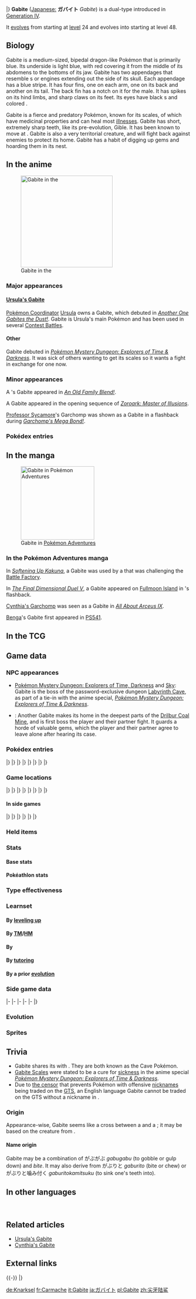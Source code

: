 {{PokémonPrevNext/Head|type=Dragon|type2=Ground}}
{{PokémonPrevNext/Pokémon|type=Dragon|prevnum=443|prev=Gible|nextnum=445|next=Garchomp|roundleft=tl|roundright=tr}}
{{PokémonPrevNext/Disambig|species=Gabite}}
|}
{{Pokémon Infobox
|name=Gabite
|jname=ガバイト
|jtranslit=Gabaito
|tmname=Gabite
|ndex=444
|sdex=110
|karea=Mountain
|kdex=007
|adex=239
|abrow=252
|obrow=200
|opbrow=209
|typebox=1
|type1=Dragon
|type2=Ground
|category=Cave
|height-ftin=4'07"
|height-m=1.4
|weight-lbs=123.5
|weight-kg=56.0
|abilityn=d
|ability1=Sand Veil
|abilityd=Rough Skin
|egggroupn=2
|egggroup1=Monster
|egggroup2=Dragon
|eggcycles=40
|evtotal=2
|evat=2
|expyield=144
|oldexp=144
|lv100exp=1,250,000
|gendercode=127
|color=Blue
|catchrate=45
|body=06
|pokefordex=gabite
|generation=4
|friendship=70
}}
'''Gabite''' ([[List of Japanese Pokémon names|Japanese:]] '''ガバイト''' ''Gabite'') is a dual-type {{2t|Dragon|Ground}} {{OBP|Pokémon|species}} introduced in [[Generation IV]].

It [[Evolution|evolves]] from {{p|Gible}} starting at [[level]] 24 and evolves into {{p|Garchomp}} starting at level 48.

==Biology==
Gabite is a medium-sized, bipedal dragon-like Pokémon that is primarily blue. Its underside is light blue, with red covering it from the middle of its abdomens to the bottoms of its jaw. Gabite has two appendages that resemble {{wp|jet}}s or {{wp|plane}} engines extending out the side of its skull. Each appendage has a blue stripe. It has four fins, one on each arm, one on its back and another on its tail. The back fin has a notch on it for the male. It has spikes on its hind limbs, and sharp claws on its feet. Its eyes have black {{wp|sclera}}s and {{wp|gold (color)|gold}} colored {{wp|Iris (anatomy)|irises}}.

Gabite is a fierce and predatory Pokémon, known for its scales, of which have medicinal properties and can heal most [[Status condition|illnesses]]. Gabite has short, extremely sharp teeth, like its pre-evolution, Gible. It has been known to move at {{stat|speed|extreme speeds}}. Gabite is also a very territorial creature, and will fight back against enemies to protect its home. Gabite has a habit of digging up gems and hoarding them in its nest.

==In the anime==
[[File:Ursula Gabite.png|thumb|left|250px|Gabite in the {{pkmn|anime}}]]
===Major appearances===
====[[Ursula's Gabite]]====
[[Pokémon Coordinator]] [[Ursula]] owns a Gabite, which debuted in ''[[DP114|Another One Gabites the Dust!]]''. Gabite is Ursula's main Pokémon and has been used in several [[Contest Battle]]s.

====Other====
Gabite debuted in ''[[SS020|Pokémon Mystery Dungeon: Explorers of Time & Darkness]]''. It was sick of others wanting to get its scales so it wants a fight in exchange for one now.

===Minor appearances===
A {{pkmn|Trainer}}'s Gabite appeared in ''[[DP182|An Old Family Blend!]]''.

A Gabite appeared in the opening sequence of ''[[M13|Zoroark: Master of Illusions]]''.

[[Professor Sycamore]]'s Garchomp was shown as a Gabite in a flashback during ''[[XY068|Garchomp's Mega Bond!]]''.

===Pokédex entries===
{{Animedexheader|Sinnoh}}
{{Animedexbody|DP114|Gabite|Ash's Pokédex|Gabite, the Cave Pokémon. Gabite goes wild for precious jewels, first {{m|dig}}ging them up and then stashing them in its nest.}}
{{Animedexfooter/Pokémon|''Diamond & Pearl''|Sinnoh}}

==In the manga==
[[File:Benga Gabite Adventures.png|thumb|200px|Gabite in [[Pokémon Adventures]]]]
===In the Pokémon Adventures manga===
{{main|Cynthia's Gabite}}
In ''[[PS426|Softening Up Kakuna]]'', a Gabite was used by a {{tc|Youngster}} that was challenging the [[Battle Factory (Sinnoh)|Battle Factory]].

In ''[[PS435|The Final Dimensional Duel V]]'', a Gabite appeared on [[Fullmoon Island]] in {{FB|Tower Tycoon|Palmer}}'s flashback.

[[Cynthia's Garchomp]] was seen as a Gabite in ''[[PS460|All About Arceus IX]]''.

[[Benga]]'s Gabite first appeared in [[PS541]].

==In the TCG==
{{main|Gabite (TCG)}}

==Game data==
===NPC appearances===
* [[Pokémon Mystery Dungeon: Explorers of Time and Explorers of Darkness|Pokémon Mystery Dungeon: Explorers of Time, Darkness]] and [[Pokémon Mystery Dungeon: Explorers of Sky|Sky]]: Gabite is the boss of the password-exclusive dungeon [[Labyrinth Cave]], as part of a tie-in with the anime special, ''[[SS020|Pokémon Mystery Dungeon: Explorers of Time & Darkness]]''.
* {{g|Super Mystery Dungeon}}: Another Gabite makes its home in the deepest parts of the [[Drilbur Coal Mine]], and is first boss the player and their partner fight. It guards a horde of valuable gems, which the player and their partner agree to leave alone after hearing its case.

===Pokédex entries===
{{Dex/Header|type=Dragon|type2=Ground}}
{{Dex/NA|gen=IV}}
{{Dex/Gen|gen=IV}}
{{Dex/Entry1|v=Diamond|entry=There is a long-held belief that medicine made from its scales will heal even incurable illnesses.}}
{{Dex/Entry1|v=Pearl|entry=It habitually digs up and hoards gems in its nest. Its loot is constantly targeted by thieves.}}
{{Dex/Entry1|v=Platinum|entry=It loves sparkly things. It seeks treasures in caves and hoards the loot into its nest.}}
{{Dex/Entry2|v=HeartGold|v2=SoulSilver|entry=As it digs to expand its nest, it habitually digs up gems that it then hoards in its nest.}}
|}
|}
{{Dex/Gen|gen=V}}
{{Dex/Entry2|v=Black|v2=White|t=FFF|entry=It loves sparkly things. It seeks treasures in caves and hoards the loot into its nest.}}
{{Dex/Entry2|v=Black 2|v2=White 2|t=FFF|entry=It loves sparkly things. It seeks treasures in caves and hoards the loot into its nest.}}
|}
|}
{{Dex/Gen|gen=VI}}
{{Dex/Entry1|v=X|t=FFF|entry=It loves sparkly things. It seeks treasures in caves and hoards the loot in its nest.}}
{{Dex/Entry1|v=Y|entry=As it digs to expand its nest, it habitually digs up gems that it then hoards in its nest.}}
{{Dex/Entry1|v=Omega Ruby|t=fff|entry=It loves sparkly things. It seeks treasures in caves and hoards the loot in its nest.}}
{{Dex/Entry1|v=Alpha Sapphire|t=FFF|entry=As it digs to expand its nest, it habitually digs up gems that it then hoards in its nest.}}
|}
|}
{{Dex/Gen|gen=VII}}
{{Dex/Entry1|v=Sun|entry=In rare cases, it molts and sheds its scales. Medicine containing its scales as an ingredient will make a weary body feel invigorated.}}
{{Dex/Entry1|v=Moon|entry=Shiny objects are its passion. It can be found in its cave, scarcely moving, its gaze fixed on the jewels it's amassed or {{p|Carbink}} it has caught.}}
{{Dex/Entry1|v=Ultra Sun|entry=It loves shiny things. When it finds a Sableye trying to catch a Carbink, Gabite becomes furiously angry and attacks the Sableye.}}
{{Dex/Entry1|v=Ultra Moon|entry=It sheds its skin and gradually grows larger. Its scales can be ground into a powder and used as raw materials for traditional medicine.}}
|}
|}
{{Dex/Footer}}

===Game locations===
{{Availability/Header|type=Dragon|type2=Ground}}
{{Availability/NA|gen=IV}}
{{Availability/Gen|gen=IV}}
{{Availability/Entry2|v=Diamond|v2=Pearl|area=[[Evolution|Evolve]] {{p|Gible}}}}
{{Availability/Entry1|v=Platinum|area={{si|Victory Road}}}}
{{Availability/Entry2|v=HeartGold|v2=SoulSilver|area=[[Evolution|Evolve]] {{p|Gible}}}}
|}
|}
{{Availability/Gen|gen=V}}
{{Availability/Entry2/None|v=Black|v2=White}}
{{Availability/Entry1|v=Black 2|t=fff|area=[[Evolution|Evolve]] {{p|Gible}}}}
{{Availability/Entry1/None|v=White 2}}
|}
|}
{{Availability/Gen|gen=VI}}
{{Availability/Entry2|v=X|v2=Y|t=fff|area=[[Friend Safari]] ([[Friend Safari#Dragon-type Safari|Dragon]])}}
{{Availability/Entry2|v=Omega Ruby|v2=Alpha Sapphire|t=FFF|t2=FFF|area=[[Evolution|Evolve]] {{p|Gible}}}}
|}
|}
{{Availability/Gen|gen=VII}}
{{Availability/Entry2|v=Sun|v2=Moon|area=[[Haina Desert]] ([[SOS Battle]])}}
{{Availability/Entry2|v=Ultra Sun|v2=Ultra Moon|area=[[Haina Desert]] ([[SOS Battle]])}}
|}
|}
{{Availability/Footer}}

====In side games====
{{Availability/Header|type=Dragon|type2=Ground}}
{{Availability/NA|gen=IV}}
{{Availability/Gen|gen=IV}}
{{Availability/Entry2|v=MD Time|v2=MD Darkness|link=Pokémon Mystery Dungeon: Explorers of Time and Explorers of Darkness|area=[[Sky Stairway]] (1F-49F)}}
{{Availability/Entry1|v=MD Sky|link=Pokémon Mystery Dungeon: Explorers of Sky|area=[[Sky Stairway]] (1F-49F)}}
{{Availability/Entry1|v=Ranger: SoA|link=Pokémon Ranger: Shadows of Almia|color={{SoA color}}|area=[[Hippowdon Temple]], [[Altru Building]]}}
{{Availability/Entry1|v=Rumble|color={{fire color}}|area=[[Rocky Cave]]}}
<!--{{Availability/Entry1|v=MD Blazing|link=Pokémon Mystery Dungeon (WiiWare)|color={{fire color}}|area=}}-->
{{Availability/Entry1|v=Ranger: GS|link=Pokémon Ranger: Guardian Signs|color={{GS color}}|area=[[Oblivia Ruins]], [[Sky Fortress]], [[Dark Temple]]}}
|}
|}
{{Availability/Gen|gen=V}}
{{Availability/Entry1|1|v=Rumble Blast|color={{fire color}}|area=Cave: [[World Axle - B2F]]}}
{{Availability/Entry1|1|v=Conquest|color={{silver color}}|area=[[Evolution|Evolve]] {{p|Gible}}}}
{{Availability/Entry1|1|v=Rumble U|color={{fire color}}|area=[[Magical Lake#In Need of Trees|Magical Lake: In Need of Trees]]}}
|}
|}
{{Availability/Gen|gen=VI}}
{{Availability/Entry1|1|v=Battle Trozei|color={{defense color}}|area=[[Mysterious Fountain#Stage 6|Mysterious Fountain: Stage 6]]}}
{{Availability/Entry1|1|v=Shuffle|color={{beauty color}}|area=Event: [[Special Stages#Third release|''Pokémon Safari'']] <small>(Third release)</small>}}
{{Availability/Entry1|1|v=Rumble World|color={{fire color}}|area=[[Silver Isles#Foggy Crags|Silver Isles: Foggy Crags]] <small>(All Areas, Entrance Boss)</small>}}
|}
|}
{{Availability/Footer}}

===Held items===
{{HeldItems|type=Dragon|type2=Ground
|pt1=Haban Berry|pt1type=Berry|pt1rar=5
}}

===Stats===
====Base stats====
{{BaseStats
|type=Dragon
|type2=Ground
|HP=     68
|Attack= 90
|Defense=65
|SpAtk=  50
|SpDef=  55
|Speed=  82}}

====Pokéathlon stats====
{{Pokéthlon
|type=Dragon
|type2=Ground
|Speed=3
|SpeedMax=3
|Power=4
|PowerMax=4
|Technique=3
|TechniqueMax=4
|Stamina=3
|StaminaMax=4
|Jump=3
|JumpMax=3
}}

===Type effectiveness===
{{TypeEffectiveness
|type1=Dragon
|type2=Ground
|Normal=  100
|Fighting=100
|Flying=  100
|Poison=   50
|Ground=  100
|Rock=     50
|Bug=     100
|Ghost=   100
|Steel=   100
|Fire=     50
|Water=   100
|Grass=   100
|Electric=  0
|Psychic= 100
|Ice=     400
|Dragon=  200
|Dark=    100
|Fairy=   200
|notes=yes
|ground=yes
|newelectric=½}}

===Learnset===
====By [[Level|leveling up]]====
{{learnlist/levelh/7|Gabite|Dragon|Ground|4}}
{{learnlist/level7|1|Dual Chop|Dragon|Physical|40|90|15||'''}}
{{learnlist/level7|1|Tackle|Normal|Physical|40|100|35}}
{{learnlist/level7|1|Sand Attack|Ground|Status|&mdash;|100|15}}
{{learnlist/level7|1|Dragon Rage|Dragon|Special|&mdash;|100|10}}
{{learnlist/level7|{{tt|Evo.|Learned upon evolving}}|Dual Chop|Dragon|Physical|40|90|15||'''}}
{{learnlist/level7|3|Sand Attack|Ground|Status|&mdash;|100|15}}
{{learnlist/level7|7|Dragon Rage|Dragon|Special|&mdash;|100|10}}
{{learnlist/level7|13|Sandstorm|Rock|Status|&mdash;|&mdash;|10}}
{{learnlist/level7|15|Take Down|Normal|Physical|90|85|20}}
{{learnlist/level7|19|Sand Tomb|Ground|Physical|35|85|15||'''}}
{{learnlist/level7|28|Slash|Normal|Physical|70|100|20}}
{{learnlist/level7|33|Dragon Claw|Dragon|Physical|80|100|15||'''}}
{{learnlist/level7|40|Dig|Ground|Physical|80|100|10||'''}}
{{learnlist/level7|49|Dragon Rush|Dragon|Physical|100|75|10||'''}}
{{learnlist/levelf/7|Gabite|Dragon|Ground|4}}

====By [[TM]]/[[HM]]====
{{learnlist/tmh/7|Gabite|Dragon|Ground|4}}
{{learnlist/tm7|TM02|Dragon Claw|Dragon|Physical|80|100|15||'''}}
{{learnlist/tm7|TM05|Roar|Normal|Status|&mdash;|&mdash;|20}}
{{learnlist/tm7|TM06|Toxic|Poison|Status|&mdash;|90|10}}
{{learnlist/tm7|TM10|Hidden Power|Normal|Special|60|100|15}}
{{learnlist/tm7|TM11|Sunny Day|Fire|Status|&mdash;|&mdash;|5}}
{{learnlist/tm7|TM17|Protect|Normal|Status|&mdash;|&mdash;|10}}
{{learnlist/tm7|TM18|Rain Dance|Water|Status|&mdash;|&mdash;|5}}
{{learnlist/tm7|TM21|Frustration|Normal|Physical|&mdash;|100|20}}
{{learnlist/tm7|TM26|Earthquake|Ground|Physical|100|100|10||'''}}
{{learnlist/tm7|TM27|Return|Normal|Physical|&mdash;|100|20}}
{{learnlist/tm7|TM32|Double Team|Normal|Status|&mdash;|&mdash;|15}}
{{learnlist/tm7|TM35|Flamethrower|Fire|Special|90|100|15}}
{{learnlist/tm7|TM37|Sandstorm|Rock|Status|&mdash;|&mdash;|10}}
{{learnlist/tm7|TM38|Fire Blast|Fire|Special|110|85|5}}
{{learnlist/tm7|TM39|Rock Tomb|Rock|Physical|60|95|15}}
{{learnlist/tm7|TM40|Aerial Ace|Flying|Physical|60|&mdash;|20}}
{{learnlist/tm7|TM42|Facade|Normal|Physical|70|100|20}}
{{learnlist/tm7|TM44|Rest|Psychic|Status|&mdash;|&mdash;|10}}
{{learnlist/tm7|TM45|Attract|Normal|Status|&mdash;|100|15}}
{{learnlist/tm7|TM48|Round|Normal|Special|60|100|15}}
{{learnlist/tm7|TM65|Shadow Claw|Ghost|Physical|70|100|15}}
{{learnlist/tm7|TM71|Stone Edge|Rock|Physical|100|80|5}}
{{learnlist/tm7|TM78|Bulldoze|Ground|Physical|60|100|20||'''}}
{{learnlist/tm7|TM80|Rock Slide|Rock|Physical|75|90|10}}
{{learnlist/tm7|TM87|Swagger|Normal|Status|&mdash;|85|15}}
{{learnlist/tm7|TM88|Sleep Talk|Normal|Status|&mdash;|&mdash;|10}}
{{learnlist/tm7|TM90|Substitute|Normal|Status|&mdash;|&mdash;|10}}
{{learnlist/tm7|TM100|Confide|Normal|Status|&mdash;|&mdash;|20}}
{{learnlist/tmf/7|Gabite|Dragon|Ground|4}}

====By {{pkmn|breeding}}====
{{learnlist/breedh/7|Gabite|Dragon|Ground|4}}
{{learnlist/breed7|{{MSP|131|Lapras}}{{MSP|143|Snorlax}}{{MSP|152|Chikorita}}{{MSP|153|Bayleef}}{{MSP|154|Meganium}}{{MSP|357|Tropius}}<br>{{MSP|633|Deino}}{{MSP|634|Zweilous}}{{MSP|635|Hydreigon}}{{MSP|704|Goomy}}{{MSP|705|Sliggoo}}{{MSP|706|Goodra}}<br>{{MSP|776|Turtonator}}|Body Slam|Normal|Physical|85|100|15}}
{{learnlist/breed7|{{MSP|001|Bulbasaur}}{{MSP|002|Ivysaur}}{{MSP|003|Venusaur}}{{MSP|104|Cubone}}{{MSP|105|Marowak}}{{MSP|304|Aron}}<br>{{MSP|305|Lairon}}{{MSP|306|Aggron}}{{MSP|371|Bagon}}{{MSP|372|Shelgon}}{{MSP|373|Salamence}}{{MSP|712|Bergmite}}<br>{{MSP|713|Avalugg}}|Double-Edge|Normal|Physical|120|100|15}}
{{learnlist/breed7|{{MSP|334|Altaria}}{{MSP|371|Bagon}}{{MSP|372|Shelgon}}{{MSP|373|Salamence}}{{MSP|633|Deino}}{{MSP|634|Zweilous}}<br>{{MSP|635|Hydreigon}}{{MSP|704|Goomy}}{{MSP|705|Sliggoo}}{{MSP|706|Goodra}}{{MSP|780|Drampa}}|Dragon Breath|Dragon|Special|60|100|20||'''}}
{{learnlist/breed7|{{MSP|304|Aron}}{{MSP|305|Lairon}}{{MSP|306|Aggron}}{{MSP|410|Shieldon}}{{MSP|411|Bastiodon}}|Iron Head|Steel|Physical|80|100|15}}
{{learnlist/breed7|{{MSP|304|Aron}}{{MSP|305|Lairon}}{{MSP|306|Aggron}}|Iron Tail|Steel|Physical|100|75|15}}
{{learnlist/breed7|{{MSP|304|Aron}}{{MSP|305|Lairon}}{{MSP|306|Aggron}}|Metal Claw|Steel|Physical|50|95|35}}
{{learnlist/breed7|{{MSP|259|Marshtomp}}{{MSP|260|Swampert}}|Mud Shot|Ground|Special|55|95|15||'''}}
{{learnlist/breed7|{{MSP|147|Dratini}}{{MSP|148|Dragonair}}{{MSP|149|Dragonite}}{{MSP|610|Axew}}{{MSP|611|Fraxure}}{{MSP|612|Haxorus}}<br>{{MSP|621|Druddigon}}{{MSP|633|Deino}}{{MSP|634|Zweilous}}{{MSP|635|Hydreigon}}{{MSP|706|Goodra}}{{MSP|780|Drampa}}<br>{{MSP|782|Jangmo-o}}{{MSP|783|Hakamo-o}}{{MSP|784|Kommo-o}}|Outrage|Dragon|Physical|120|100|10||'''}}
{{learnlist/breed7|{{MSP|559|Scraggy}}{{MSP|560|Scrafty}}{{MSP|621|Druddigon}}|Rock Climb|Normal|Physical|90|85|20}}
{{learnlist/breed7|{{MSP|443|Gible}}{{MSP|444|Gabite}}{{MSP|445|Garchomp}}|Sand Tomb|Ground|Physical|35|85|15||'''}}
{{learnlist/breed7|{{MSP|004|Charmander}}{{MSP|005|Charmeleon}}{{MSP|006|Charizard}}{{MSP|111|Rhyhorn}}{{MSP|112|Rhydon}}{{MSP|464|Rhyperior}}<br>{{MSP|130|Gyarados}}{{MSP|158|Totodile}}{{MSP|159|Croconaw}}{{MSP|160|Feraligatr}}{{MSP|246|Larvitar}}{{MSP|247|Pupitar}}<br>{{MSP|248|Tyranitar}}{{MSP|371|Bagon}}{{MSP|372|Shelgon}}{{MSP|373|Salamence}}{{MSP|408|Cranidos}}{{MSP|409|Rampardos}}<br>{{MSP|559|Scraggy}}{{MSP|560|Scrafty}}{{MSP|610|Axew}}{{MSP|611|Fraxure}}{{MSP|612|Haxorus}}{{MSP|621|Druddigon}}<br>{{MSP|633|Deino}}{{MSP|634|Zweilous}}{{MSP|635|Hydreigon}}{{MSP|782|Jangmo-o}}{{MSP|783|Hakamo-o}}{{MSP|784|Kommo-o}}|Scary Face|Normal|Status|&mdash;|100|10}}
{{learnlist/breed7|{{MSP|034|Nidoking}}{{MSP|104|Cubone}}{{MSP|105|Marowak}}{{MSP|105A|Marowak}}{{MSP|130|Gyarados}}{{MSP|158|Totodile}}<br>{{MSP|159|Croconaw}}{{MSP|160|Feraligatr}}{{MSP|246|Larvitar}}{{MSP|247|Pupitar}}{{MSP|248|Tyranitar}}{{MSP|696|Tyrunt}}<br>{{MSP|697|Tyrantrum}}|Thrash|Normal|Physical|120|100|10}}
{{learnlist/breed7|{{MSP|116|Horsea}}{{MSP|117|Seadra}}{{MSP|230|Kingdra}}{{MSP|130|Gyarados}}{{MSP|147|Dratini}}{{MSP|148|Dragonair}}<br>{{MSP|149|Dragonite}}{{MSP|350|Milotic}}{{MSP|691|Dragalge}}{{MSP|780|Drampa}}|Twister|Dragon|Special|40|100|20||'''}}
{{learnlist/breedf/7|Gabite|Dragon|Ground|4}}

====By [[Move Tutor|tutoring]]====
{{learnlist/tutorh/7|Gabite|Dragon|Ground|4}}
{{learnlist/tutor7|Draco Meteor|Dragon|Special|130|90|5||'''|yes|yes}}
{{learnlist/tutor7|Dragon Pulse|Dragon|Special|85|100|10||'''|no|yes}}
{{learnlist/tutor7|Dual Chop|Dragon|Physical|40|90|15||'''|no|yes}}
{{learnlist/tutor7|Earth Power|Ground|Special|90|100|10||'''|no|yes}}
{{learnlist/tutor7|Iron Head|Steel|Physical|80|100|15|||no|yes}}
{{learnlist/tutor7|Iron Tail|Steel|Physical|100|75|15|||no|yes}}
{{learnlist/tutor7|Laser Focus|Normal|Status|—|—|30|||no|yes}}
{{learnlist/tutor7|Outrage|Dragon|Physical|120|100|10||'''|no|yes}}
{{learnlist/tutor7|Snore|Normal|Special|50|100|15|||no|yes}}
{{learnlist/tutor7|Stealth Rock|Rock|Status|—|—|20|||no|yes}}
{{learnlist/tutorf/7|Gabite|Dragon|Ground|4}}

====By a prior [[evolution]]====
{{learnlist/prevoh/7|Gabite|Dragon|Ground|4}}
{{learnlist/prevo7null}}
{{learnlist/prevof/7|Gabite|Dragon|Ground|4}}

===Side game data===
{{Spindata/Head|type=Dragon|type2=Ground}}
{{Spindata/MDTDS|col=6|type=Dragon|ndex=444
|body=1
|rate=8.2
|IQ=C
}}
|-
{{Spindata/Ranger SoA|col=6|type=Dragon
|group=Dragon
|assist=Dragon
|field=Cut
|fieldpower=3
|browser=It spits hunks of dirt to attack. It also slashes with powerful {{M|Dragon Claw|claws}}.
}}
|-
{{Spindata/Ranger GS|col=6|type=Dragon
|group=Dragon
|assist=Dragon
|field=Cut
|fieldpower=2
|browser=It attacks by launching blue fireballs.
}}
|-
{{Spindata/Rumble|col=3|type=Dragon
|att=3
|def=2
|speed=3
}}
{{Spindata/RumbleBlast|col=3|type=Dragon
|att=3
|def=2
|speed=3
}}
|-
{{Spindata/Conquest|col=6|type=Dragon|ndex=444
|HP=3
|atk=3
|def=2
|spd=3
|range=3
|move=Dragon Claw
|ability1=Sandpit
|ability2=Parry
|ability3=Celebrate
|evo=Evolves from {{p|Gible}} when its Attack is 44 or higher<br>Evolves into {{p|Garchomp}} when its Attack is 136 or higher |
|link={{DL|List of Pokémon Conquest characters|Harutaka}}, {{DL|List of Pokémon Conquest characters|Masahide}}, and {{DL|List of Pokémon Conquest characters|Narimasa}}
}}
|-
{{Spindata/Battle Trozei|col=3|type=Dragon|ndex=444
|power=2
}}
{{Spindata/Shuffle|col=3|type=Dragon|ndex=444|stype=Ground|num=280
|min=60
|max=105
|raisemaxlevel=5
|skill=Block Smash
|skilldesc=Clears one unbreakable-block disruption without fail.
}}
|}

===Evolution===
{{Evobox-3
|type1=Dragon
|type2=Ground
|pictype=art
|no1=443
|name1=Gible
|type1-1=Dragon
|type2-1=Ground
|evo1={{bag|Rare Candy}}<br>{{color2|000|Level|Level 24}}
|no2=444
|name2=Gabite
|type1-2=Dragon
|type2-2=Ground
|evo2={{bag|Rare Candy}}<br>{{color2|000|Level|Level 48}}
|no3=445
|name3=Garchomp
|type1-3=Dragon
|type2-3=Ground}}

===Sprites===
{{Spritebox/Header|type=Dragon|type2=Ground}}
{{Spritebox/NA|gen=IV}}
{{Spritebox/4/Gender|ndex=444}}
{{Spritebox/5/Gender|ndex=444}}
{{Spritebox/6/Gender|ndex=444}}
{{Spritebox/7/Gender|ndex=444}}
{{Spritebox/Footer|444|Gabite}}

==Trivia==
* Gabite shares its {{pkmn|category}} with {{p|Druddigon}}. They are both known as the Cave Pokémon.
* [[Gabite Scale]]s were stated to be a cure for [[Pokémon illness|sickness]] in the anime special ''[[SS020|Pokémon Mystery Dungeon: Explorers of Time & Darkness]]''.
* Due to [[List of censored words in Pokémon Black and White Versions|the censor]] that prevents Pokémon with offensive [[nickname]]s being traded on the [[GTS]], an English language Gabite cannot be traded on the GTS without a nickname in {{game|Black and White|s}}.

===Origin===
Appearance-wise, Gabite seems like a cross between a {{wp|European dragon}} and a {{wp|shark}}; it may be based on the {{wp|Bulette|landshark}} creature from {{wp|Dungeons & Dragons}}.

====Name origin====
Gabite may be a combination of がぶがぶ ''gabugabu'' (to gobble or gulp down) and ''bite''. It may also derive from がぶりと ''gaburito'' (bite or chew) or がぶりと噛み付く ''gaburitokamitsuku'' (to sink one's teeth into).

==In other languages==
{{Other languages|type=Dragon|type2=Ground
|ja=ガバイト ''Gabite''|jameaning=From {{tt|がぶがぶ ''gabugabu''|to gobble or gulp down}}, {{tt|がぶりと ''gaburito''|bite or chew}}, {{tt|がぶりと噛み付く ''gaburitokamitsuku''|to sink one's teeth into}}, and ''bite''
|de=Knarksel|demeaning=From ''{{tt|knacken|to crunch}}'' and ''shark''
|fr=Carmache|frmeaning=From ''{{wp|Carcharias}}'' or ''{{wp|Carcharodon}}'' and ''{{tt|mâcher|chew}}''
|es=Gabite|esmeaning=Same as English name
|it=Gabite|itmeaning=Same as English name
|ko=한바이트 ''Hanbite''|komeaning=From {{tt|한입 ''han'ip''|(in) one bite}} and ''bite''
|zh_yue=尖牙陸鯊 ''Jīmngàhluhksā''|zh_yuemeaning=Same as Mandarin name
|zh_cmn=尖牙陸鯊 / 尖牙陆鲨 ''Jiānyálùshā''|zh_cmnmeaning=Literally "Sharp-teethed land shark"
}}
<br clear="left">

==Related articles==
* [[Ursula's Gabite]]
* [[Cynthia's Gabite]]

==External links==

{{-}}
{{PokémonPrevNext/Head|type=Dragon|type2=Ground}}
{{PokémonPrevNext/Pokémon|type=Dragon|prevnum=443|prev=Gible|nextnum=445|next=Garchomp}}
|}
{{Project Pokédex notice}}

[[de:Knarksel]]
[[fr:Carmache]]
[[it:Gabite]]
[[ja:ガバイト]]
[[pl:Gabite]]
[[zh:尖牙陆鲨]]